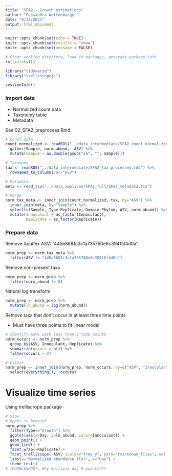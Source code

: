 ```yaml
---
title: "SFA2 - Growth estimations"
author: "Cassandra Wattenburger"
date: "9/22/2021"
output: html_document
---
```


```r
knitr::opts_chunk$set(echo = TRUE)
knitr::opts_chunk$set(results = "show")
knitr::opts_chunk$set(message = FALSE)
```

```r
# Clear working directory, load in packages, generate package info
rm(list=ls())

library("tidyverse")
library("trelliscopejs")

sessionInfo()
```

### Import data

* Normalized count data
* Taxonomy table
* Metadata

See 02_SFA2_preprocess.Rmd.

```r
# Count data
count_normalized <- readRDS("../data_intermediate/SFA2_count_normalized.rds") %>% 
  gather(Sample, norm_abund, -ASV) %>% 
  mutate(Sample = as.double(gsub("sa", "", Sample)))

# Taxonomy
tax <- readRDS("../data_intermediate/SFA2_tax_processed.rds") %>% 
  rownames_to_column(var="ASV")

# Metadata
meta <- read_tsv("../data_amplicon/SFA2_full/SFA2_metadata.tsv")

# Merge
norm_tax_meta <- inner_join(count_normalized, tax, by="ASV") %>% 
  inner_join(meta, by="Sample") %>% 
  select(c(Sample, Type:Replicate, Domain:Phylum, ASV, norm_abund)) %>% 
  mutate(Innoculant = as_factor(Innoculant),
         Replicate = as_factor(Replicate))
```

### Prepare data

Remove Aquifex ASV: "445e8681c3c1a735760e6c394f5f4d0a"

```r
norm_prep <- norm_tax_meta %>% 
  filter(ASV != "445e8681c3c1a735760e6c394f5f4d0a")
```

Remove non-present taxa

```r
norm_prep <- norm_prep %>% 
  filter(norm_abund != 0)
```

Natural log transform

```r
norm_prep <- norm_prep %>% 
  mutate(ln_abund = log(norm_abund))
```

Remove taxa that don't occur in at least three time points

* Must have three points to fit linear model

```r
# Identify ASVs with less than 3 time points
norm_occurs <- norm_prep %>% 
  group_by(ASV, Innoculant, Replicate) %>% 
  summarize(occurs = n()) %>% 
  filter(occurs > 2)

# Filter
norm_prep <- inner_join(norm_prep, norm_occurs, by=c("ASV", "Innoculant", "Replicate")) %>% 
  select(everything(), -occurs)
```



# Visualize time series

Using trelliscrope package

```r
# Slow
# Opens in browser
norm_prep %>% 
  filter(Type=="Growth") %>% 
  ggplot(aes(x=Day, y=ln_abund, color=Innoculant)) +
  geom_point() +
  geom_line() +
  facet_wrap(~Replicate) +
  facet_trelliscope(~ASV, scales="free_y", path="rmarkdown_files", self_contained=TRUE, height = 400, width = 1600) +
  labs(y="Normalized abundance (ln)", x="Day") +
  theme_test()
# TROUBLESHOOT: Why multiple day 0 points???
```


